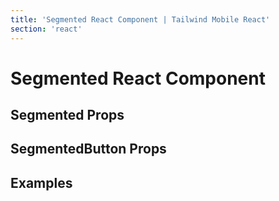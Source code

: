 ```yaml
---
title: 'Segmented React Component | Tailwind Mobile React'
section: 'react'
---
```



# Segmented React Component

## Segmented Props

<SegmentedProps />

## SegmentedButton Props

<SegmentedButtonProps />

## Examples

<ExamplePreview
  fileName="Segmented.jsx"
  source={ExampleSource}
  url="#/segmented-control"
/>

